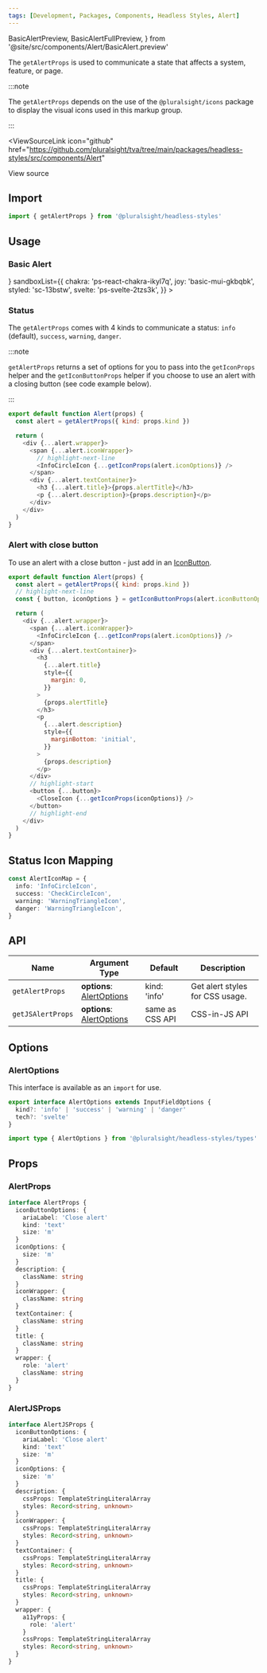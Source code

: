 ```yaml
---
tags: [Development, Packages, Components, Headless Styles, Alert]
---
```


<!-- TODO: As of 2.0.0-beta.17 live-codeblock do not support imports. -->
<!-- Keep an eye out so we can kill the components we are importing in. -->
<!-- https://docusaurus.io/docs/markdown-features/code-blocks#imports -->

  BasicAlertPreview,
  BasicAlertFullPreview,
} from '@site/src/components/Alert/BasicAlert.preview'

<ReleaseNote />

The `getAlertProps` is used to communicate a state that affects a system, feature, or page.

:::note

The `getAlertProps` depends on the use of the `@pluralsight/icons` package to display the visual icons used in this markup group.

:::

<ViewSourceLink
  icon="github"
  href="https://github.com/pluralsight/tva/tree/main/packages/headless-styles/src/components/Alert"
>
  View source
</ViewSourceLink>

## Import

```javascript
import { getAlertProps } from '@pluralsight/headless-styles'
```

## Usage

### Basic Alert

<BasicAlert />
<LiveExampleTabs
  fullCode={<BasicAlertFullPreview />}
  sandboxList={{
    chakra: 'ps-react-chakra-ikyl7q',
    joy: 'basic-mui-gkbqbk',
    styled: 'sc-13bstw',
    svelte: 'ps-svelte-2tzs3k',
  }}
>
  <BasicAlertPreview />
</LiveExampleTabs>

### Status

The `getAlertProps` comes with 4 kinds to communicate a status: `info` (default), `success`, `warning`, `danger`.

<StatusAlert />

:::note

`getAlertProps` returns a set of options for you to pass into the `getIconProps` helper and the `getIconButtonProps` helper if you choose to use an alert with a closing button (see code example below).

:::

```javascript title="Example for using Icon options given in AlertProps"
export default function Alert(props) {
  const alert = getAlertProps({ kind: props.kind })

  return (
    <div {...alert.wrapper}>
      <span {...alert.iconWrapper}>
        // highlight-next-line
        <InfoCircleIcon {...getIconProps(alert.iconOptions)} />
      </span>
      <div {...alert.textContainer}>
        <h3 {...alert.title}>{props.alertTitle}</h3>
        <p {...alert.description}>{props.description}</p>
      </div>
    </div>
  )
}
```

### Alert with close button

To use an alert with a close button - just add in an [IconButton](./IconButton.mdx).

<CloseAlert />

```javascript
export default function Alert(props) {
  const alert = getAlertProps({ kind: props.kind })
  // highlight-next-line
  const { button, iconOptions } = getIconButtonProps(alert.iconButtonOptions)

  return (
    <div {...alert.wrapper}>
      <span {...alert.iconWrapper}>
        <InfoCircleIcon {...getIconProps(alert.iconOptions)} />
      </span>
      <div {...alert.textContainer}>
        <h3
          {...alert.title}
          style={{
            margin: 0,
          }}
        >
          {props.alertTitle}
        </h3>
        <p
          {...alert.description}
          style={{
            marginBottom: 'initial',
          }}
        >
          {props.description}
        </p>
      </div>
      // highlight-start
      <button {...button}>
        <CloseIcon {...getIconProps(iconOptions)} />
      </button>
      // highlight-end
    </div>
  )
}
```

## Status Icon Mapping

```typescript title="Example map of icon names to kind value"
const AlertIconMap = {
  info: 'InfoCircleIcon',
  success: 'CheckCircleIcon',
  warning: 'WarningTriangleIcon',
  danger: 'WarningTriangleIcon',
}
```

## API

| Name              | Argument Type                              | Default         | Description                     |
| ----------------- | ------------------------------------------ | --------------- | ------------------------------- |
| `getAlertProps`   | **options**: [AlertOptions](#alertoptions) | kind: 'info'    | Get alert styles for CSS usage. |
| `getJSAlertProps` | **options**: [AlertOptions](#alertoptions) | same as CSS API | CSS-in-JS API                   |

## Options

### AlertOptions

This interface is available as an `import` for use.

```typescript
export interface AlertOptions extends InputFieldOptions {
  kind?: 'info' | 'success' | 'warning' | 'danger'
  tech?: 'svelte'
}
```

```typescript title="Import example"
import type { AlertOptions } from '@pluralsight/headless-styles/types'
```

## Props

### AlertProps

```typescript
interface AlertProps {
  iconButtonOptions: {
    ariaLabel: 'Close alert'
    kind: 'text'
    size: 'm'
  }
  iconOptions: {
    size: 'm'
  }
  description: {
    className: string
  }
  iconWrapper: {
    className: string
  }
  textContainer: {
    className: string
  }
  title: {
    className: string
  }
  wrapper: {
    role: 'alert'
    className: string
  }
}
```

### AlertJSProps

```typescript
interface AlertJSProps {
  iconButtonOptions: {
    ariaLabel: 'Close alert'
    kind: 'text'
    size: 'm'
  }
  iconOptions: {
    size: 'm'
  }
  description: {
    cssProps: TemplateStringLiteralArray
    styles: Record<string, unknown>
  }
  iconWrapper: {
    cssProps: TemplateStringLiteralArray
    styles: Record<string, unknown>
  }
  textContainer: {
    cssProps: TemplateStringLiteralArray
    styles: Record<string, unknown>
  }
  title: {
    cssProps: TemplateStringLiteralArray
    styles: Record<string, unknown>
  }
  wrapper: {
    a11yProps: {
      role: 'alert'
    }
    cssProps: TemplateStringLiteralArray
    styles: Record<string, unknown>
  }
}
```
